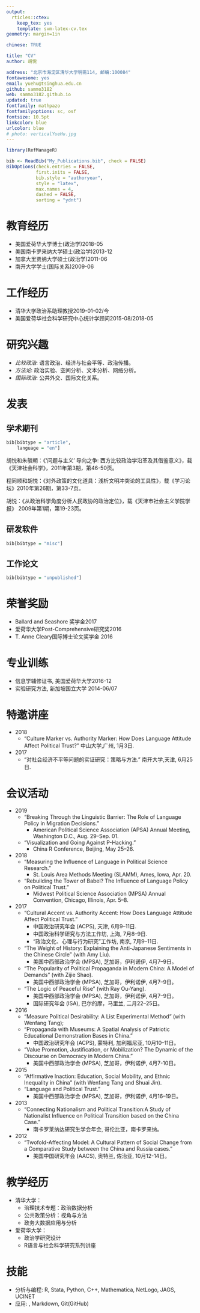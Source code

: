 ```yaml
---
output: 
  rticles::ctex:
    keep_tex: yes
    template: svm-latex-cv.tex
geometry: margin=1in

chinese: TRUE

title: "CV"
author: 胡悦

address: "北京市海淀区清华大学明斋114, 邮编:100084"
fontawesome: yes
email: yuehu@tsinghua.edu.cn
github: sammo3182
web: sammo3182.github.io
updated: true
fontfamily: mathpazo
fontfamilyoptions: sc, osf
fontsize: 10.5pt
linkcolor: blue
urlcolor: blue
# photo: verticalYueHu.jpg
---
```


```r
library(RefManageR)

bib <- ReadBib("My_Publications.bib", check = FALSE)
BibOptions(check.entries = FALSE, 
           first.inits = FALSE,
           bib.style = "authoryear",
           style = "latex",
           max.names = 4,
           dashed = FALSE,
           sorting = "ydnt")
```


# 教育经历
* 美国爱荷华大学博士(政治学)\hfill 2018-05
* 美国南卡罗来纳大学硕士(政治学)\hfill 2013-12
* 加拿大里贾纳大学硕士(政治学)\hfill 2011-06
* 南开大学学士(国际关系)\hfill 2009-06


<!-- \begin{wrapfigure}{R}{0.2\textwidth} -->
<!--     \vspace{-40pt} -->
<!--     \begin{center} -->
<!--     \includegraphics[width=0.3\textwidth]{vertical_YueHu.jpg} -->
<!--     \end{center} -->
<!-- \end{wrapfigure} -->

# 工作经历
* 清华大学政治系助理教授\hfill 2019-01-02/今
* 美国爱荷华社会科学研究中心统计学顾问\hfill 2015-08/2018-05


# 研究兴趣

* *比较政治*: 语言政治、经济与社会平等、政治传播。
* *方法论*: 政治实验、空间分析、文本分析、网络分析。
* *国际政治*: 公共外交、国际文化关系。

# 发表
## 学术期刊
```r
bib[bibtype = "article", 
    language = "en"]
```

胡悦和朱毓朝：《'问题与主义’ 导向之争: 西方比较政治学沿革及其借鉴意义》，载《天津社会科学》，2011年第3期，第46-50页。 

程同顺和胡悦：《对外政策的文化道具：浅析文明冲突论的工具性》，载《学习论坛》2010年第26期，第33-7页。

胡悦：《从政治科学角度分析人民政协的政治定位》，载《天津市社会主义学院学报》 2009年第1期，第19-23页。

## 研发软件
```r
bib[bibtype = "misc"]
```

## 工作论文

```r
bib[bibtype = "unpublished"]
```


# 荣誉奖励
* Ballard and Seashore 奖学金\hfill 2017
* 爱荷华大学Post-Comprehensive研究奖\hfill 2016
* T. Anne Cleary国际博士论文奖学金 \hfill 2016

# 专业训练
* 信息学辅修证书, 美国爱荷华大学\hfill 2016-12
* 实验研究方法, 新加坡国立大学 \hfill 2014-06/07

# 特邀讲座

* 2018
    + "Culture Marker vs. Authority Marker: How Does Language Attitude Affect Political Trust?" 中山大学,广州, 1月3日.
* 2017
    + "对社会经济不平等问题的实证研究：策略与方法." 南开大学,天津, 6月25日.

# 会议活动

* 2019
    + "Breaking Through the Linguistic Barrier: The Role of Language Policy in Migration Decisions."
        + \footnotesize American Political Science Association (APSA) Annual Meeting, Washington D.C., Aug. 29--Sep. 01.
    + "Visualization and Going Against P-Hacking."
        + \footnotesize China R Conference, Beijing, May 25--26.
        
* 2018
    + "Measuring the Influence of Language in Political Science Research."
        + \footnotesize St. Louis Area Methods Meeting (SLAMM), Ames, Iowa, Apr. 20.
    + "Rebuilding the Tower of Babel? The Influence of Language Policy on Political Trust."
        + \footnotesize Midwest Political Science Association (MPSA) Annual Convention,  Chicago, Illinois, Apr. 5--8.

* 2017
    + "Cultural Accent vs. Authority Accent: How Does Language Attitude Affect Political Trust."
        + \footnotesize 中国政治研究年会 (ACPS), 天津, 6月9--11日.
        + \footnotesize 中国政治科学研究与方法工作坊, 上海, 7月8--9日.
        + \footnotesize "政治文化、心理与行为研究"工作坊, 南京, 7月9--11日.
    + "The Weight of History: Explaining the Anti-Japanese Sentiments in the Chinese Circle" (with Amy Liu).
        + \footnotesize 美国中西部政治学会 (MPSA), 芝加哥，伊利诺伊, 4月7--9日。
    + "The Popularity of Political Propaganda in Modern China: A Model of Demands" (with Zijie Shao).
        + \footnotesize 美国中西部政治学会 (MPSA), 芝加哥，伊利诺伊, 4月7--9日。
    + "The Logic of Peaceful Rise" (with Ray Ou-Yang).
        + \footnotesize 美国中西部政治学会 (MPSA), 芝加哥，伊利诺伊, 4月7--9日。
        + \footnotesize 国际研究年会 (ISA), 巴尔的摩，马里兰, 二月22--25日。
        
* 2016
    + "Measure Political Desirability: A List Experimental Method" (with Wenfang Tang);
    + "Propaganda with Museums: A Spatial Analysis of Patriotic Educational Demonstration Bases in China."
        + \footnotesize 中国政治研究年会 (ACPS), 蒙特利, 加利福尼亚, 10月10--11日。
    + "Value Promotion, Justification, or Mobilization? The Dynamic of the Discourse on Democracy in Modern China."
        + \footnotesize 美国中西部政治学会 (MPSA), 芝加哥，伊利诺伊, 4月7-10日。
* 2015
    + "Affirmative Inaction: Education, Social Mobility, and Ethnic Inequality in China" (with Wenfang Tang and Shuai Jin).
    + "Language and Political Trust."
        + \footnotesize 美国中西部政治学会 (MPSA), 芝加哥，伊利诺伊, 4月16--19日。
* 2013
    + "Connecting Nationalism and Political Transition:A Study of Nationalist Influence on Political Transition based on the China Case."
        + \footnotesize 南卡罗莱纳达研究生学会年会, 哥伦比亚，南卡罗来纳。
* 2012
    + "Twofold-Affecting Model: A Cultural Pattern of Social Change from a Comparative Study between the China and Russia cases."
        + \footnotesize 美国中国研究年会 (AACS), 奥特兰, 佐治亚, 10月12-14日。


# 教学经历

* 清华大学：
    + 治理技术专题：政治数据分析
    + 公共政策分析：视角与方法
    + 政务大数据应用与分析
* 爱荷华大学： 
    + 政治学研究设计
    + R语言与社会科学研究系列讲座

# 技能
* 分析与编程: R, Stata, Python, C++, Mathematica, NetLogo, JAGS, UCINET
* 应用:  \LaTeX, Markdown, Git(GitHub)
